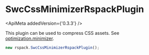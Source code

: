 
# SwcCssMinimizerRspackPlugin

<ApiMeta addedVersion={'0.3.3'} />

This plugin can be used to compress CSS assets. See [optimization.minimizer](/config/optimization#optimizationminimizer).

```js
new rspack.SwcCssMinimizerRspackPlugin();
```
